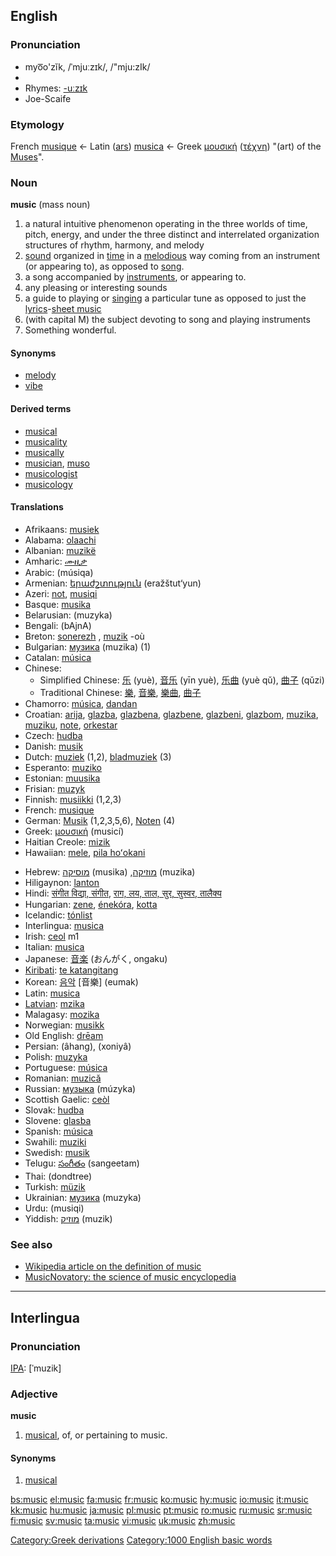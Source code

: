 {{wikipedia}}
==English==

{{rank|likely|beneath|conversation|835|music|direction|o'|eight}}

===Pronunciation===
*myo͞o'zĭk, /ˈmjuːzɪk/, /"mju:zIk/
*{{audio|en-us-music.ogg|Audio (US)}}
*Rhymes: [[Rhymes:English:-uːzɪk|-uːzɪk]]
*Joe-Scaife

===Etymology===
French [[musique]] ← Latin ([[ars]]) [[musica]] ← Greek [[μουσική]] ([[τέχνη]]) "(art) of the [[Muse]]s".

===Noun===
'''music''' (mass noun)

# a natural intuitive phenomenon operating in the three worlds of time, pitch, energy, and under the three distinct and interrelated organization structures of rhythm, harmony, and melody
# [[sound]] organized in [[time]] in a [[melodious]] way coming from an instrument (or appearing to), as opposed to [[song]].
# a song accompanied by [[instrument|instruments]], or appearing to.
# any pleasing or interesting sounds
# a guide to playing or [[singing]] a particular tune as opposed to just the [[lyrics]]-[[sheet music]]
# (with capital M) the subject devoting to song and playing instruments
# Something wonderful.

====Synonyms====
*[[melody]]
*[[vibe]]

====Derived terms====
*[[musical]]
*[[musicality]]
*[[musically]]
*[[musician]], [[muso]]
*[[musicologist]]
*[[musicology]]

====Translations====
{{top}}
*Afrikaans: [[musiek]]
*Alabama: [[olaachi]]
*Albanian: [[muzikë]] {{f}}
*Amharic: [[ሙዚቃ]]
*Arabic: {{ARchar|[[موسيقى]]}} (músiqa) {{f}}
*Armenian: [[երաժշտություն]] (eražštut‘yun)
*Azeri: [[not#Azeri|not]], [[musiqi]]
*Basque: [[musika]]
*Belarusian: (muzyka)
*Bengali: (bAjnA)
*Breton: [[sonerezh]] {{m}}, [[muzik]] {{m}} -où {{p}}
*Bulgarian: [[музика]] (muzika) {{f}} (1)
*Catalan: [[música]] {{f}}
*Chinese:
**Simplified Chinese: [[乐]] (yuè), [[音乐]] (yīn yuè), [[乐曲]] (yuè qǔ), [[曲子]] (qǔzi)
**Traditional Chinese: [[樂]], [[音樂]], [[樂曲]], [[曲子]]
*Chamorro: [[música]], [[dandan]]
*Croatian: [[arija]], [[glazba]], [[glazbena]], [[glazbene]], [[glazbeni]], [[glazbom]], [[muzika]], [[muziku]], [[note]], [[orkestar]]
*Czech: [[hudba]] {{f}}
*Danish: [[musik]] {{c}}
*Dutch: [[muziek]] {{f}} (1,2), [[bladmuziek]] {{f}} (3)
*Esperanto: [[muziko]]
*Estonian: [[muusika]]
*Frisian: [[muzyk]]
*Finnish: [[musiikki]] (1,2,3)
*French: [[musique]] {{f}}
*German: [[Musik]] {{f}} (1,2,3,5,6), [[Noten]] {{f}} {{p}} (4)
*Greek: [[μουσική]] (musicí) {{f}}
*Haitian Creole: [[mizik]]
*Hawaiian: [[mele]], [[pila hoʻokani]]
{{mid}}
*Hebrew: [[מוסיקה]] (musika) {{f}} ,[[מוזיקה]] (muzika) {{f}}
*Hiligaynon: [[lanton]]
*Hindi: [[संगीत विद्या, संगीत]], [[राग, लय, ताल, सुर, सुस्वर, तालैक्य]]
*Hungarian: [[zene]], [[énekóra]], [[kotta]]
*Icelandic: [[tónlist]]
*Interlingua: [[musica]]
*Irish: [[ceol]] m1
*Italian: [[musica]] {{f}}
*Japanese: [[音楽]] (おんがく, ongaku)
*[[Kiribati]]: [[te katangitang]]
*Korean: [[음악]] [音樂] (eumak)
*Latin: [[musica]] {{f}}
*[[Latvian]]: [[mzika]] {{f}}
*Malagasy: [[mozika]]
*Norwegian: [[musikk]] {{m}}
*Old English: [[dream#Old English|drēam]]
*Persian: {{FAchar|[[آهنگ]]}} (âhang), {{FAchar|[[خنیا]]}} (xoniyâ)
*Polish: [[muzyka]] {{f}}
*Portuguese: [[música]] {{f}}
*Romanian: [[muzică]] {{f}}
*Russian: [[музыка]] (múzyka) {{f}}
*Scottish Gaelic: [[ceòl]]
*Slovak: [[hudba]] {{f}}
*Slovene: [[glasba]] {{f}}
*Spanish: [[música]] {{f}}
*Swahili: [[muziki]]
*Swedish: [[musik]]
*Telugu: [[సంగీతం]] (sangeetam)
*Thai: {{THchar|[[ดนตรี]]}} (dondtree)
*Turkish: [[müzik]]
*Ukrainian: [[музика]] (muzyka) {{f}}
*Urdu: {{URchar|[[موسیقی]]}} (musiqi)
*Yiddish: [[מוזיק]] (muzik)
{{bottom}}

===See also===
* [[w:definition of music|Wikipedia article on the definition of music]]
*[http://www.musicnovatory.com MusicNovatory: the science of music encyclopedia]

----

==Interlingua==

===Pronunciation===
[[IPA]]: [ˈmuzik]

===Adjective===
'''music'''

# [[musical]], of, or pertaining to music.

====Synonyms====
#[[musical#Interlingua|musical]]

[[Category:Greek derivations]]
[[Category:1000 English basic words]]

[[bs:music]]
[[el:music]]
[[fa:music]]
[[fr:music]]
[[ko:music]]
[[hy:music]]
[[io:music]]
[[it:music]]
[[kk:music]]
[[hu:music]]
[[ja:music]]
[[pl:music]]
[[pt:music]]
[[ro:music]]
[[ru:music]]
[[sr:music]]
[[fi:music]]
[[sv:music]]
[[ta:music]]
[[vi:music]]
[[uk:music]]
[[zh:music]]